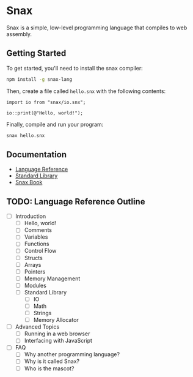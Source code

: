
# Snax

Snax is a simple, low-level programming language that compiles to web assembly.

<SnaxEditor />

## Getting Started

To get started, you'll need to install the snax compiler:

```bash
npm install -g snax-lang
```

Then, create a file called `hello.snx` with the following contents:

```snx
import io from "snax/io.snx";

io::print(@"Hello, world!");
```

Finally, compile and run your program:

```bash
snax hello.snx
```

## Documentation

- [Language Reference](/snax-book/snax/language-reference)
- [Standard Library](/snax-book/snax/standard-library)
- [Snax Book](/snax-book)

## TODO: Language Reference Outline

- [ ] Introduction
  - [ ] Hello, world!
  - [ ] Comments
  - [ ] Variables
  - [ ] Functions
  - [ ] Control Flow
  - [ ] Structs
  - [ ] Arrays
  - [ ] Pointers
  - [ ] Memory Management
  - [ ] Modules
  - [ ] Standard Library
    - [ ] IO
    - [ ] Math
    - [ ] Strings
    - [ ] Memory Allocator
- [ ] Advanced Topics
  - [ ] Running in a web browser
  - [ ] Interfacing with JavaScript
- [ ] FAQ
  - [ ] Why another programming language?
  - [ ] Why is it called Snax?
  - [ ] Who is the mascot?